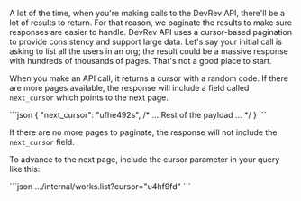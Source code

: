 A lot of the time, when you're making calls to the DevRev API, there'll be a lot of results to return. For that reason, we paginate the results to make sure responses are easier to handle.
DevRev API uses a cursor-based pagination to provide consistency and support large data.
Let's say your initial call is asking to list all the users in an org; the result could be a massive response with hundreds of thousands of pages. That's not a good place to start.

When you make an API call, it returns a cursor with a random code. If there are more pages available, the response will include a field called `next_cursor` which points to the next page.

<CodeBlock title="Response">
```json
{
  "next_cursor": "ufhe492s",
  /* ... Rest of the payload ... */
}
```
</CodeBlock>

If there are no more pages to paginate, the response will not include the `next_cursor` field.

To advance to the next page, include the cursor parameter in your query like this:

<CodeBlock title="Query">
```json
.../internal/works.list?cursor="u4hf9fd"
```
</CodeBlock>